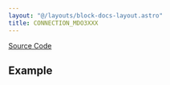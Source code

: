 ```yaml
---
layout: "@/layouts/block-docs-layout.astro"
title: CONNECTION_MDO3XXX
---
```



<PythonDocsDisplay docstring={docstring} />

[Source Code](https://github.com/flojoy-ai/blocks/blob/main/blocks/IO/INSTRUMENTS/OSCILLOSCOPES/TEKTRONIX/MDO3XXX/BASIC/CONNECTION_MDO3XXX/CONNECTION_MDO3XXX.py)

## Example
